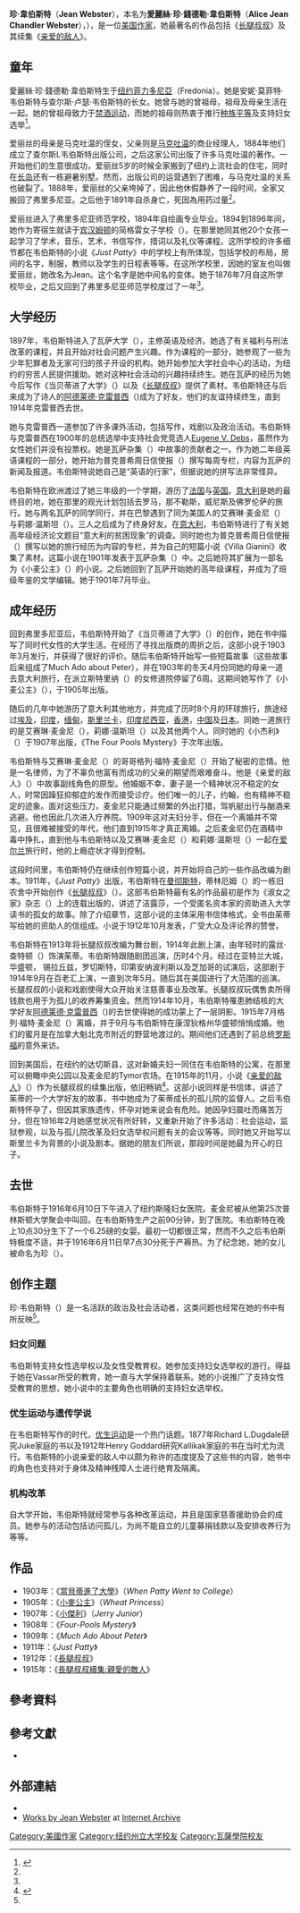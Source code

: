 {{For|前英格蘭女子[[羽毛球|羽毛球]]運動員|珍·韋伯斯特 (羽毛球運動員)}}
{{noteTA
|T=zh-hans:简·韦伯斯特; zh-hant:珍·韋伯斯特;
|1=zh-hans:简; zh-hant:珍;
}}
{{Infobox Writer
| name        = 愛麗絲·珍·錢德勒·韋伯斯特<br /><small>{{lang|en|Alice Jean Chandler Webster}}</small>
| image       = Jean Webster.jpg
| imagesize   = 200px
| pseudonym   = Jean Webster
| birth_date  = 1876年7月24日
| birth_place = [[美國|美國]][[菲力多尼亞|菲力多尼亞]]
| death_date  = {{death date and age|1916|6|11|1876|7|24}}
| death_place = [[美國|美國]][[紐約市|紐約市]]
| occupation  = 小說家
| nationality = [[美國|美國]]
| period      = 1899年－1916年
| genre       = [[小說|小說]]
}}
'''珍·韋伯斯特'''（'''Jean Webster'''），本名为'''愛麗絲·珍·錢德勒·韋伯斯特'''（'''Alice Jean Chandler Webster'''），{{bd|1876年|7月24日|1916年|6月11日|df=y}}），是一位[[美国|美国]][[作家|作家]]，她最著名的作品包括《[[长腿叔叔|长腿叔叔]]》及其续集《[[亲爱的敌人_(小说)|亲爱的敌人]]》。

== 童年 ==
愛麗絲·珍·錢德勒·韋伯斯特生于[[纽约|纽约]][[菲力多尼亞|菲力多尼亞]]（Fredonia）。她是安妮·莫菲特·韦伯斯特与查尔斯·卢瑟·韦伯斯特的长女。她曾与她的曾祖母，祖母及母亲生活在一起。她的曾祖母致力于[[禁酒运动|禁酒运动]]，而她的祖母则热衷于推行[[种族平等|种族平等]]及支持妇女选举<ref name="simpson">{{cite book| last =Simpson | first =Alan | coauthors = Mary Simpson with Ralph Connor| title =Jean Webster: Storyteller | publisher =Tymor Associate | date =1984| location =Poughkeepsie | id =B0006EFCTE Library of Congress Catalog Number 84–50869}}</ref>。

爱丽丝的母亲是马克吐温的侄女，父亲则是[[马克吐温|马克吐温]]的商业经理人，1884年他们成立了查尔斯L韦伯斯特出版公司，之后这家公司出版了许多马克吐温的著作。一开始他们的生意很成功，爱丽丝5岁的时候全家搬到了纽约上流社会的住宅，同时在[[长岛|长岛]]还有一栋避暑别墅。然而，出版公司的运营遇到了困难，与马克吐温的关系也破裂了。1888年，爱丽丝的父亲垮掉了，因此他休假静养了一段时间，全家又搬回了弗里多尼亚。之后他于1891年自杀身亡，死因為用药过量<ref name="simpson"/>。

爱丽丝进入了弗里多尼亚师范学校，1894年自绘画专业毕业。1894到1896年间，她作为寄宿生就读于[[宾汉姆顿,_纽约|宾汉姆顿]]的简格雷女子学校（{{lang|en|Lady Jane Grey School}}）。在那里她同其他20个女孩一起学习了学术，音乐，艺术，书信写作，措词以及礼仪等课程。这所学校的许多细节都在韦伯斯特的小说《''Just Patty''》中的学校上有所体现，包括学校的布局，房间的名字，制服，教师以及学生的日程表等等。在这所学校里，因她的室友也叫做爱丽丝，她改名为Jean。这个名字是她中间名的变体。她于1876年7月自这所学校毕业，之后又回到了弗里多尼亚师范学校度过了一年<ref name="simpson"/>。

== 大学经历 ==
1897年，韦伯斯特进入了瓦萨大学（{{lang|en|Vassar College}}），主修英语及经济。她选了有关福利与刑法改革的课程，并且开始对社会问题产生兴趣。作为课程的一部分，她参观了一些为少年犯罪者及无家可归的孩子开设的机构。她开始参加大学社会中心的活动，为纽约的穷苦人民提供援助。她对这种社会活动的兴趣持续终生。她在瓦萨的经历为她今后写作《当贝蒂进了大学》（{{lang|en|When Patty Went to College}}）以及《[[长腿叔叔|长腿叔叔]]》提供了素材。韦伯斯特还与后来成为了诗人的[[阿德莱德·克雷普西|阿德莱德·克雷普西]]（{{lang|en|[[Adelaide_Crapsey|Adelaide Crapsey]]}})成为了好友，他们的友谊持续终生，直到1914年克雷普西去世。

她与克雷普西一道参加了许多课外活动，包括写作，戏剧以及政治活动。韦伯斯特与克雷普西在1900年的总统选举中支持社会党竞选人[[Eugene_V._Debs|Eugene V. Debs]]，虽然作为女性她们并没有投票权。她是瓦萨杂集（{{lang|en|Vassar Miscellany}}）中故事的贡献者之一。作为她二年级英语课程的一部分，她开始为普克普希周日信使报（{{lang|en|Poughkeepsie Sunday Courier}}）撰写每周专栏，内容为瓦萨的新闻及报道。韦伯斯特说她自己是“英语的行家”，但据说她的拼写法非常怪异。

韦伯斯特在欧洲渡过了她三年级的一个学期，游历了[[法国|法国]]与[[英国|英国]]。[[意大利|意大利]]是她的最终目的地，她在那里的观光计划包括去罗马，那不勒斯，威尼斯及佛罗伦萨的旅行。她与两名瓦萨的同学同行，并在巴黎遇到了同为美国人的艾赛琳·麦金尼（{{lang|en|Ethelyn McKinney}}）与莉娜·温斯坦（{{lang|en|Lena Weinstein}}）。三人之后成为了终身好友。在[[意大利|意大利]]，韦伯斯特进行了有关她高年级经济论文题目“意大利的贫困现象”的调查。同时她也为普克普希周日信使报（{{lang|en|Poughkeepsie Sunday Courier}}）撰写以她的旅行经历为内容的专栏，并为自己的短篇小说《Villa Gianini》收集了素材。这篇小说在1901年发表于瓦萨杂集（{{lang|en|Vassar Miscellany}}）中。之后她将其扩展为一部名为《小麦公主》（{{lang|en|The Wheat Princess}}）的小说。之后她回到了瓦萨开始她的高年级课程，并成为了班级年鉴的文学编辑。她于1901年7月毕业。

== 成年经历 ==
回到弗里多尼亚后，韦伯斯特开始了《当贝蒂进了大学》（{{lang|en|When Patty Went to College}}）的创作，她在书中描写了同时代女性的大学生活。在经历了寻找出版商的周折之后，这部小说于1903年3月发行，并获得了很好的评价。随后韦伯斯特开始写一些短篇故事（这些故事后来组成了Much Ado about Peter），并在1903年的冬天4月份同她的母亲一道去意大利旅行，在派立斯特里纳（{{lang|en|palestrina}}）的女修道院停留了6周。这期间她写作了《小麦公主》（{{lang|en|The Wheat Princess}}），于1905年出版。

随后的几年中她游历了意大利其他地方，并完成了历时8个月的环球旅行，旅途经过[[埃及|埃及]]，[[印度|印度]]，[[缅甸|缅甸]]，[[斯里兰卡|斯里兰卡]]，[[印度尼西亚|印度尼西亚]]，[[香港|香港]]，[[中国|中国]]及[[日本|日本]]。同她一道旅行的是艾赛琳·麦金尼（{{lang|en|Ethelyn McKinney}}），莉娜·温斯坦（{{lang|en|Lena Weinstein}}）以及其他两个人。同时她的《小杰利》（{{lang|en|Jerry Junior}}）于1907年出版，《The Four Pools Mystery》于次年出版。

韦伯斯特与艾赛琳·麦金尼（{{lang|en|Ethelyn McKinney}}）的哥哥格列·福特·麦金尼（{{lang|en|Glenn Ford McKinney}}）开始了秘密的恋情。他是一名律师，为了不辜负他富有而成功的父亲的期望而艰难奋斗。他是《亲爱的敌人》（{{lang|en|Dear Enemy}}）中故事副线角色的原型。他婚姻不幸，妻子是一个精神状况不稳定的女人，时常因躁狂抑郁症的发作而接受诊疗。他们唯一的儿子，约翰，也有精神不稳定的迹象。面对这些压力，麦金尼只能通过频繁的外出打猎，驾帆艇出行与酗酒来逃避。他也因此几次进入疗养院。1909年这对夫妇分手，但在一个离婚并不常见，且很难被接受的年代，他们直到1915年才真正离婚。之后麦金尼仍在酒精中毒中挣扎，直到他与韦伯斯特以及艾赛琳·麦金尼（{{lang|en|Ethelyn McKinney}}）和莉娜·温斯坦（{{lang|en|Lena Weinstein}}）一起在[[爱尔兰|爱尔兰]]旅行时，他的上瘾症状才得到控制。

这段时间里，韦伯斯特仍在继续创作短篇小说，并开始将自己的一些作品改编为剧本。1911年，《''Just Patty''》出版，韦伯斯特在[[曼彻斯特|曼彻斯特]]，蒂林厄姆（{{lang|en|Tyringham}}）的一栋旧农舍中开始创作《[[长腿叔叔|长腿叔叔]]》（{{lang|en|Daddy long legs}}）。这部韦伯斯特最有名的作品最初是作为《淑女之家》杂志（{{lang|en|Ladies' Home Journal}}）上的连载出版的，讲述了洁露莎，一个受匿名资本家的资助进入大学读书的孤女的故事。除了介绍章节，这部小说的主体采用书信体格式，全书由茱蒂写给她的资助人的信组成。小说于1912年10月发表，广受大众及评论界的赞誉。

韦伯斯特在1913年将长腿叔叔改编为舞台剧，1914年此剧上演，由年轻时的露丝·查特顿（{{lang|en|Ruth Chatterton}}）饰演茱蒂。韦伯斯特跟随剧团巡演，历时4个月。经过在亚特兰大城，华盛顿， 锡拉丘兹，罗切斯特，印第安纳波利斯以及芝加哥的试演后，这部剧于1914年9月在百老汇上演，一直到次年5月。随后其在美国进行了大范围的巡演。长腿叔叔的小说和戏剧使得大众开始关注慈善事业及改革。长腿叔叔玩偶售卖所得钱款也用于为孤儿的收养筹集资金。然而1914年10月，韦伯斯特罹患肺结核的大学好友[[阿德莱德·克雷普西|阿德莱德·克雷普西]]（{{lang|en|Adelaide Crapsey}})的去世使得她的成功蒙上了一层阴影。1915年7月格列·福特·麦金尼（{{lang|en|Glenn Ford McKinney}}）离婚，并于9月与韦伯斯特在康涅狄格州华盛顿悄悄成婚。他们的蜜月是在加拿大魁北克市附近的野营地渡过的。期间他们还遇到了前总统[[罗斯福|罗斯福]]的意外来访。

回到美国后，在纽约的达切斯县，这对新婚夫妇一同住在韦伯斯特的公寓，在那里可以俯瞰中央公园以及麦金尼的Tymor农场。在1915年的11月，小说《[[亲爱的敌人|亲爱的敌人]]》（{{lang|en|Dear Enemy}}）作为长腿叔叔的续集出版，依旧畅销<ref name= keely>{{Cite journal
 | last =Keely
 | first =Karen
 | author-link =
 | last2 =
 | first2 =
 | author2-link =
 | title =Teaching Eugenics to Children:Heredity and Reform in Jean Webster's ''Daddy-Long-Legs'' and ''Dear Enemy''
 | journal = The Lion and the Unicorn
 | volume =28
 | issue =3
 | pages =363–389
 | date = Sept. 2004
 | year =
 | url =https://archive.org/details/sim_lion-and-the-unicorn_2004-09_28_3/page/363
 | doi =10.1353/uni.2004.0032
 | id =
 | postscript =<!--None--> }}</ref>。这部小说同样是书信体，讲述了茱蒂的一个大学好友的故事，书中她成为了茱蒂成长的孤儿院的监督人。之后韦伯斯特怀孕了，但因其家族遗传，怀孕对她来说会有危险。她因孕妇晨吐而痛苦万分，但在1916年2月她感觉状况有所好转，又重新开始了许多活动：社会运动，监狱参观，以及与孤儿院改革及妇女选举权问题有关的会议等等。同时她又开始写以斯里兰卡为背景的小说及剧本。据她的朋友们所说，那段时间是她最为开心的日子。

== 去世 ==
韦伯斯特于1916年6月10日下午进入了纽约斯隆妇女医院。麦金尼被从他第25次普林斯顿大学聚会中叫回，在韦伯斯特生产之前90分钟，到了医院。韦伯斯特在晚上10点30分生下了一个6.25磅的女婴。最初一切都很正常，然而不久之后韦伯斯特极度不适，并于1916年6月11日早7点30分死于产褥热。为了纪念她，她的女儿被命名为珍（{{lang|en|Jean}}）。

== 创作主题 ==
珍·韦伯斯特（{{lang|en|Jean Webster}}）是一名活跃的政治及社会活动者，这类问题也经常在她的书中有所反映<ref name = keely/>。

=== 妇女问题 ===
韦伯斯特支持女性选举权以及女性受教育权。她参加支持妇女选举权的游行。得益于她在Vassar所受的教育，她一直与大学保持着联系。她的小说推广了支持女性受教育的思想，她小说中的主要角色也明确的支持妇女选举权。

=== 优生运动与遗传学说 ===
在韦伯斯特写作的时代，[[优生运动|优生运动]]是一个热门话题。1877年Richard L.Dugdale研究Juke家庭的书以及1912年Henry Goddard研究Kallikak家庭的书在当时尤为流行。韦伯斯特的小说亲爱的敌人中以颇为称许的态度提及了这些书的内容，她书中的角色也支持对于身体及精神残障人士进行绝育及隔离。

=== 机构改革 ===
自大学开始，韦伯斯特就经常参与各种改革运动，并且是国家慈善援助协会的成员。她参与的活动包括访问孤儿，为尚不能自立的儿童募捐钱款以及安排收养行为等等。

== 作品 ==
* 1903年：《[[當貝蒂進了大學|當貝蒂進了大學]]》（''When Patty Went to College''）
* 1905年：《[[小麥公主|小麥公主]]》（''Wheat Princess''）
* 1907年：《[[小傑利|小傑利]]》（''Jerry Junior''）
* 1908年：《''Four-Pools Mystery''》
* 1909年：《''Much Ado About Peter''》
* 1911年：《''Just Patty''》
* 1912年：《[[長腿叔叔|長腿叔叔]]》
* 1915年：《[[長腿叔叔續集:親愛的敵人|長腿叔叔續集:親愛的敵人]]》

==參考資料==
<references/>

==參考文獻==
*{{cite book| last =Simpson | first =Alan | coauthors = Mary Simpson with Ralph Connor| title =Jean Webster: Storyteller | publisher =Tymor Associates | date =1984| location =Poughkeepsie | id= Library of Congress Catalog Number 84–50869 }}

== 外部連結 ==
* {{gutenberg author|id=Jean_Webster|name=Jean Webster}}
* [http://www.archive.org/search.php?query=creator%3A%28Webster%2C%20Jean%29%20-contributor%3Agutenberg%20AND%20mediatype%3Atexts Works by Jean Webster] at [[Internet_Archive|Internet Archive]]
{{DEFAULTSORT:Webster}}
{{Authority control}}
[[Category:美國作家|Category:美國作家]]
[[Category:纽约州立大学校友|Category:纽约州立大学校友]]
[[Category:瓦薩學院校友|Category:瓦薩學院校友]]